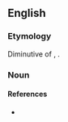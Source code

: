 ==English==

===Etymology===
Diminutive of {{term|ralphie}}, {{term|rafie}}.

===Noun===
{{en-noun}}

====References====
* {{R:Northeast Dialect 2005|nocat=1}}